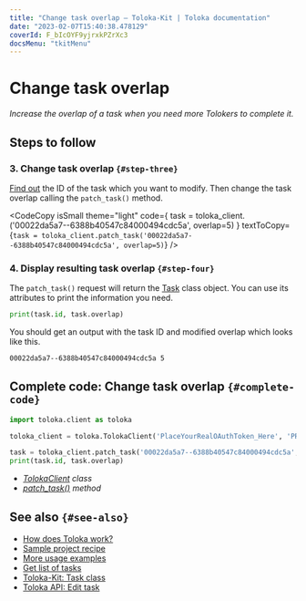 ```yaml
---
title: "Change task overlap — Toloka-Kit | Toloka documentation"
date: "2023-02-07T15:40:38.478129"
coverId: F_bIcOYF9yjrxkPZrXc3
docsMenu: "tkitMenu"
---
```



# Change task overlap

_Increase the overlap of a task when you need more Tolokers to complete it._

## Steps to follow

<Import/>

<Instantiate/>

### 3. Change task overlap `{#step-three}`

[Find out](/docs/toloka-kit/recipes/get-tasks) the ID of the task which you want to modify. Then change the task overlap calling the `patch_task()` method.

<CodeCopy
  isSmall
  theme="light"
  code={
    <HighlightChildren language="python">
      task = toloka_client.<Term term="patch_task"><PatchTask/></Term>('00022da5a7--6388b40547c84000494cdc5a', overlap=5)
    </HighlightChildren>
  }
  textToCopy={`task = toloka_client.patch_task('00022da5a7--6388b40547c84000494cdc5a', overlap=5)`}
/>

### 4. Display resulting task overlap `{#step-four}`

The `patch_task()` request will return the [Task](/docs/toloka-kit/reference/toloka.client.task.Task) class object. You can use its attributes to print the information you need.

```python
print(task.id, task.overlap)
```

You should get an output with the task ID and modified overlap which looks like this.

```bash
00022da5a7--6388b40547c84000494cdc5a 5
```

## Complete code: Change task overlap `{#complete-code}`

```python
import toloka.client as toloka

toloka_client = toloka.TolokaClient('PlaceYourRealOAuthToken_Here', 'PRODUCTION')

task = toloka_client.patch_task('00022da5a7--6388b40547c84000494cdc5a', overlap=5)
print(task.id, task.overlap)
```

<Note mode="tip" title="List of classes and methods used in this recipe">

- _[TolokaClient](/docs/toloka-kit/reference/toloka.client.TolokaClient) class_
- _[patch_task()](/docs/toloka-kit/reference/toloka.client.TolokaClient.patch_task) method_

</Note>

## See also `{#see-also}`

- [How does Toloka work?](/docs/guide/overview)
- [Sample project recipe](/docs/toloka-kit/recipes/learn-basics)
- [More usage examples](/docs/toloka-kit/recipes/use-cases)
- [Get list of tasks](/docs/toloka-kit/recipes/get-tasks)
- [Toloka-Kit: Task class](/docs/toloka-kit/reference/toloka.client.task.Task)
- [Toloka API: Edit task](https://toloka.ai/docs/api/api-reference/#patch-/tasks/-id-)

